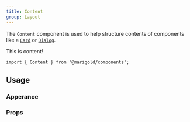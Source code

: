 ```yaml
---
title: Content
group: Layout
---
```


The `Content` component is used to help structure contents of components like a [`Card`](/components/card) or [`Dialog`](/components/dialog).

<Preview>
  <Content>This is content!</Content>
</Preview>

```tsx onlyCode
import { Content } from '@marigold/components';
```

## Usage

### Apperance

<AppearanceTable component={title} />

### Props

<PropsTable />
